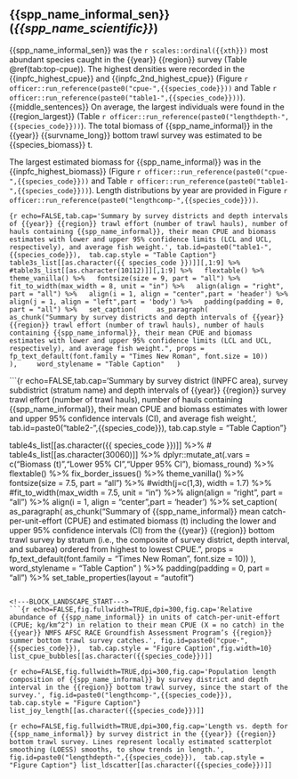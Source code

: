 ## {{spp_name_informal_sen}} (*{{spp_name_scientific}}*)

{{spp_name_informal_sen}} was the `r scales::ordinal({{xth}})` most abundant species caught in the {{year}} {{region}} survey (Table \@ref(tab:top-cpue)). The highest densities were recorded in the {{inpfc_highest_cpue}} and {{inpfc_2nd_highest_cpue}} (Figure `r officer::run_reference(paste0("cpue-",{{species_code}}))` and  Table `r officer::run_reference(paste0("table1-",{{species_code}}))`). {{middle_sentences}} On average, the largest individuals were found in the {{region_largest}} (Table `r officer::run_reference(paste0("lengthdepth-",{{species_code}}))`). The total biomass of {{spp_name_informal}} in the {{year}} {{survname_long}} bottom trawl survey was estimated to be {{species_biomass}} t. 

The largest estimated biomass for {{spp_name_informal}} was in the {{inpfc_highest_biomass}} (Figure `r officer::run_reference(paste0("cpue-",{{species_code}}))` and Table `r officer::run_reference(paste0("table1-",{{species_code}}))`). Length distributions by year are provided in Figure `r officer::run_reference(paste0("lengthcomp-",{{species_code}}))`.


\newpage
```{r echo=FALSE,tab.cap='Summary by survey districts and depth intervals of {{year}} {{region}} trawl effort (number of trawl hauls), number of hauls containing {{spp_name_informal}}, their mean CPUE and biomass estimates with lower and upper 95% confidence limits (LCL and UCL, respectively), and average fish weight.', tab.id=paste0("table1-",{{species_code}}),  tab.cap.style = "Table Caption"}
table3s_list[[as.character({{ species_code }})]][,1:9] %>%
  #table3s_list[[as.character(10112)]][,1:9] %>%
  flextable() %>%
  theme_vanilla() %>%
  fontsize(size = 9, part = "all") %>%
  fit_to_width(max_width = 8, unit = "in") %>%
  align(align = "right", part = "all") %>%
  align(i = 1, align = "center",part = 'header') %>%
  align(j = 1, align = "left",part = 'body') %>%
  padding(padding = 0, part = "all") %>%
  set_caption(
    as_paragraph(
      as_chunk("Summary by survey districts and depth intervals of {{year}} {{region}} trawl effort (number of trawl hauls), number of hauls containing {{spp_name_informal}}, their mean CPUE and biomass estimates with lower and upper 95% confidence limits (LCL and UCL, respectively), and average fish weight.", props = fp_text_default(font.family = "Times New Roman", font.size = 10))
    ),
    word_stylename = "Table Caption"
  ) 
```


\newpage
```{r echo=FALSE,tab.cap='Summary by survey district (INPFC area), survey subdistrict (stratum name) and depth intervals of {{year}} {{region}} survey trawl effort (number of trawl hauls), number of hauls containing {{spp_name_informal}}, their mean CPUE and biomass estimates with lower and upper 95% confidence intervals (CI), and average fish weight.', tab.id=paste0("table2-",{{species_code}}),  tab.cap.style = "Table Caption"}

table4s_list[[as.character({{ species_code }})]] %>%
# table4s_list[[as.character(30060)]] %>%
  dplyr::mutate_at(.vars = c("Biomass (t)","Lower 95% CI","Upper 95% CI"), biomass_round) %>%
  flextable() %>%
  fix_border_issues() %>%
  theme_vanilla() %>%
  fontsize(size = 7.5, part = "all") %>%
  #width(j=c(1,3), width = 1.7) %>%
  #fit_to_width(max_width = 7.5, unit = "in") %>%
  align(align = "right", part = "all") %>%
  align(i = 1, align = "center",part = 'header') %>%
  set_caption(
    as_paragraph(
      as_chunk("Summary of {{spp_name_informal}} mean catch-per-unit-effort (CPUE) and estimated biomass (t) including the lower and upper 95% confidence intervals (CI) from the {{year}} {{region}} bottom trawl survey by stratum (i.e., the composite of survey district, depth interval, and subarea) ordered from highest to lowest CPUE.", props = fp_text_default(font.family = "Times New Roman", font.size = 10))
    ),
    word_stylename = "Table Caption"
  ) %>%
  padding(padding = 0, part = "all") %>%
  set_table_properties(layout = "autofit")
```

<!---BLOCK_LANDSCAPE_START--->
```{r echo=FALSE,fig.fullwidth=TRUE,dpi=300,fig.cap='Relative abundance of {{spp_name_informal}} in units of catch-per-unit-effort (CPUE; kg/km^2^) in relation to their mean CPUE (X = no catch) in the {{year}} NMFS AFSC RACE Groundfish Assessment Program’s {{region}} summer bottom trawl survey catches.', fig.id=paste0("cpue-",{{species_code}}),  tab.cap.style = "Figure Caption",fig.width=10}
list_cpue_bubbles[[as.character({{species_code}})]]
```
<!---BLOCK_LANDSCAPE_STOP--->

```{r echo=FALSE,fig.fullwidth=TRUE,dpi=300,fig.cap='Population length composition of {{spp_name_informal}} by survey district and depth interval in the {{region}} bottom trawl survey, since the start of the survey.', fig.id=paste0("lengthcomp-",{{species_code}}),  tab.cap.style = "Figure Caption"}
list_joy_length[[as.character({{species_code}})]]
```

```{r echo=FALSE,fig.fullwidth=TRUE,dpi=300,fig.cap='Length vs. depth for {{spp_name_informal}} by survey district in the {{year}} {{region}} bottom trawl survey. Lines represent locally estimated scatterplot smoothing (LOESS) smooths, to show trends in length.', fig.id=paste0("lengthdepth-",{{species_code}}),  tab.cap.style = "Figure Caption"}
list_ldscatter[[as.character({{species_code}})]]
```